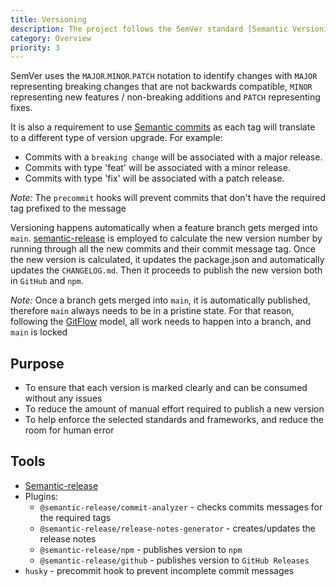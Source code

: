 ```yaml
---
title: Versioning
description: The project follows the SemVer standard [Semantic Versioning](https://semver.org/spec/v2.0.0.html) to make using the library easy.
category: Overview
priority: 3
---
```


SemVer uses the `MAJOR`.`MINOR`.`PATCH` notation to identify changes with `MAJOR` representing breaking changes that are not backwards compatible, `MINOR` representing new features / non-breaking additions and `PATCH` representing fixes.

It is also a requirement to use [Semantic commits](https://www.conventionalcommits.org/en/v1.0.0/) as each tag will translate to a different type of version upgrade. For example:

- Commits with a `breaking change` will be associated with a major release.
- Commits with type 'feat' will be associated with a minor release.
- Commits with type 'fix' will be associated with a patch release.

_Note:_ The `precommit` hooks will prevent commits that don't have the required tag prefixed to the message

Versioning happens automatically when a feature branch gets merged into `main`. [semantic-release](https://github.com/semantic-release/semantic-release) is employed to calculate the new version number by running through all the new commits and their commit message tag. Once the new version is calculated, it updates the package.json and automatically updates the `CHANGELOG.md`. Then it proceeds to publish the new version both in `GitHub` and `npm`.

_Note:_ Once a branch gets merged into `main`, it is automatically published, therefore `main` always needs to be in a pristine state. For that reason, following the [GitFlow](https://www.atlassian.com/git/tutorials/comparing-workflows/gitflow-workflow) model, all work needs to happen into a branch, and `main` is locked

## Purpose

- To ensure that each version is marked clearly and can be consumed without any issues
- To reduce the amount of manual effort required to publish a new version
- To help enforce the selected standards and frameworks, and reduce the room for human error

## Tools

- [Semantic-release](https://github.com/semantic-release/semantic-release)
- Plugins:
  - `@semantic-release/commit-analyzer` - checks commits messages for the required tags
  - `@semantic-release/release-notes-generator` - creates/updates the release notes
  - `@semantic-release/npm` - publishes version to `npm`
  - `@semantic-release/github` - publishes version to `GitHub Releases`
- `husky` - precommit hook to prevent incomplete commit messages
